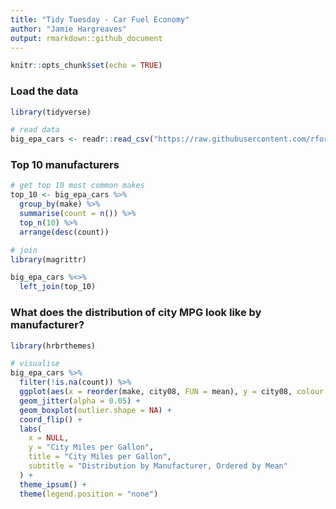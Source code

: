 ```yaml
---
title: "Tidy Tuesday - Car Fuel Economy"
author: "Jamie Hargreaves"
output: rmarkdown::github_document
---
```


```r
knitr::opts_chunk$set(echo = TRUE)
```

### Load the data

```r
library(tidyverse)

# read data
big_epa_cars <- readr::read_csv("https://raw.githubusercontent.com/rfordatascience/tidytuesday/master/data/2019/2019-10-15/big_epa_cars.csv")
```

### Top 10 manufacturers

```r
# get top 10 most common makes
top_10 <- big_epa_cars %>%
  group_by(make) %>%
  summarise(count = n()) %>%
  top_n(10) %>%
  arrange(desc(count))

# join
library(magrittr)

big_epa_cars %<>%
  left_join(top_10)
```

### What does the distribution of city MPG look like by manufacturer?

```r
library(hrbrthemes)

# visualise
big_epa_cars %>%
  filter(!is.na(count)) %>%
  ggplot(aes(x = reorder(make, city08, FUN = mean), y = city08, colour = make)) + 
  geom_jitter(alpha = 0.05) + 
  geom_boxplot(outlier.shape = NA) + 
  coord_flip() + 
  labs(
    x = NULL, 
    y = "City Miles per Gallon",
    title = "City Miles per Gallon",
    subtitle = "Distribution by Manufacturer, Ordered by Mean"
  ) + 
  theme_ipsum() + 
  theme(legend.position = "none")
```